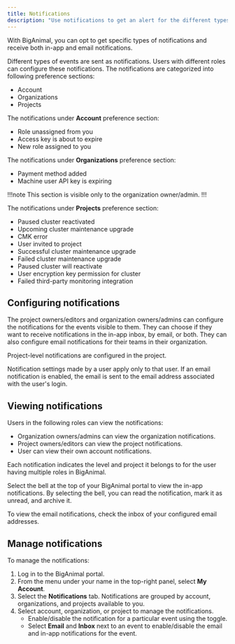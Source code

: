 ```yaml
---
title: Notifications 
description: "Use notifications to get an alert for the different types of events"
---
```


With BigAnimal, you can opt to get specific types of notifications and receive both in-app and email notifications.

Different types of events are sent as notifications. Users with different roles can configure these notifications. 
The notifications are categorized into following preference sections:
- Account
- Organizations
- Projects

The notifications under **Account** preference section:

- Role unassigned from you
- Access key is about to expire
- New role assigned to you

The notifications under **Organizations** preference section:

- Payment method added
- Machine user API key is expiring

!!!note
This section is visible only to the organization owner/admin.
!!!

The notifications under **Projects** preference section:

- Paused cluster reactivated                                                     
- Upcoming cluster maintenance upgrade                                            
- CMK error                                                               
- User invited to project                                
- Successful cluster maintenance upgrade                                                      
- Failed cluster maintenance upgrade                                                         
- Paused cluster will reactivate                                         
- User encryption key permission for cluster                       
- Failed third-party monitoring integration 


## Configuring notifications

The project owners/editors and organization owners/admins can configure the notifications for the events visible to them. They can choose if they want to receive notifications in the in-app inbox, by email, or both. They can also configure email notifications for their teams in their organization. 

Project-level notifications are configured in the project.

Notification settings made by a user apply only to that user. If an email notification is enabled, the email is sent to the email address associated with the user's login.

## Viewing notifications

Users in the following roles can view the notifications:
- Organization owners/admins can view the organization notifications. 
- Project owners/editors can view the project notifications.
- User can view their own account notifications. 

Each notification indicates the level and project it belongs to for the user having multiple roles in BigAnimal.

Select the bell at the top of your BigAnimal portal to view the in-app notifications. By selecting the bell, you can read the notification, mark it as unread, and archive it.

To view the email notifications, check the inbox of your configured email addresses.

## Manage notifications

To manage the notifications: 
1. Log in to the BigAnimal portal.
1. From the menu under your name in the top-right panel, select **My Account**. 
1. Select the **Notifications** tab. Notifications are grouped by account, organizations, and projects available to you.
1. Select account, organization, or project to manage the notifications.
   - Enable/disable the notification for a particular event using the toggle.
   - Select **Email** and **Inbox** next to an event to enable/disable the email and in-app notifications for the event.

